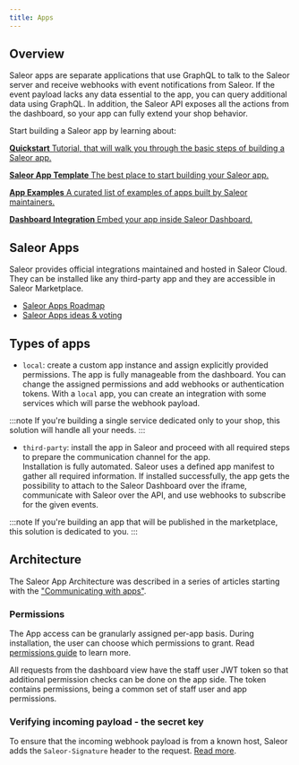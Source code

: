 ```yaml
---
title: Apps
---
```



## Overview

Saleor apps are separate applications that use GraphQL to talk to the Saleor server and receive webhooks with event notifications from Saleor. If the event payload lacks any data essential to the app, you can query additional data using GraphQL. In addition, the Saleor API exposes all the actions from the dashboard, so your app can fully extend your shop behavior.

Start building a Saleor app by learning about:

<CardGrid>

[**Quickstart** Tutorial, that will walk you through the basic steps of building a Saleor app.](developer/extending/apps/quickstart/getting-started.mdx)

[**Saleor App Template** The best place to start building your Saleor app.](developer/extending/apps/developing-apps/app-template.mdx)

[**App Examples** A curated list of examples of apps built by Saleor maintainers.](developer/extending/apps/developing-apps/app-examples.mdx)

[**Dashboard Integration** Embed your app inside Saleor Dashboard.](developer/extending/apps/extending-dashboard-with-apps.mdx)

</CardGrid>

## Saleor Apps

Saleor provides official integrations maintained and hosted in Saleor Cloud. They can be installed like any third-party app and they are accessible in Saleor Marketplace.

- [Saleor Apps Roadmap](https://github.com/orgs/saleor/projects/22)
- [Saleor Apps ideas & voting](https://github.com/saleor/apps/discussions)

## Types of apps

- `local`: create a custom app instance and assign explicitly provided permissions. The app is fully manageable from the dashboard. You can change the assigned permissions and add webhooks or authentication tokens. With a `local` app, you can create an integration with some services which will parse the webhook payload.

:::note
If you're building a single service dedicated only to your shop, this solution will handle all your needs.
:::

- `third-party`: install the app in Saleor and proceed with all required steps to prepare the communication channel for the app.  
  Installation is fully automated. Saleor uses a defined app manifest to gather all required information. If installed successfully, the app gets the possibility to attach to the Saleor Dashboard over the iframe, communicate with Saleor over the API, and use webhooks to subscribe for the given events.

:::note
If you're building an app that will be published in the marketplace, this solution is dedicated to you.
:::

## Architecture

The Saleor App Architecture was described in a series of articles starting with the ["Communicating with apps"](developer/extending/apps/architecture/communication-between-app-and-saleor.mdx).

### Permissions

The App access can be granularly assigned per-app basis. During installation, the user can choose which permissions to grant. Read [permissions guide](developer/permissions.mdx) to learn more.

All requests from the dashboard view have the staff user JWT token so that additional permission checks can be done on the app side. The token contains permissions, being a common set of staff user and app permissions.

### Verifying incoming payload - the secret key

To ensure that the incoming webhook payload is from a known host, Saleor adds the `Saleor-Signature` header to the request. [Read more](developer/extending/apps/asynchronous-webhooks.mdx#https).
